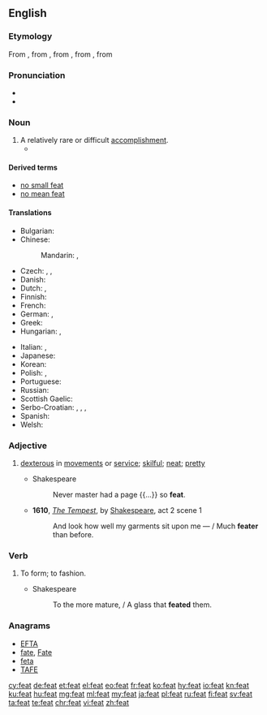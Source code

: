 {{also|feat.}}
==English==

===Etymology===
From {{etyl|enm|en}}, from {{etyl|xno|en}} {{m|fro|fet||action, deed}}, from {{etyl|fro|en}} {{m|fro|fait}}, from {{etyl|la|en}} {{m|la|factum}}, from {{m|la|facio|facere|to do, to make}}

===Pronunciation===
* {{rhymes|iːt|lang=en}}
* {{homophones|lang=en|feet}}

===Noun===
{{en-noun}}

# A relatively rare or difficult [[accomplishment]].
#* {{quote-news
|year=2013
|date=January 22
|author=Phil McNulty
|title=Aston Villa 2-1 Bradford (3-4)
|work=BBC
|url=http://www.bbc.co.uk/sport/0/football/21022502
|page=
|passage=Bradford may have lost on the night but they stubbornly protected a 3-1 first-leg advantage to emulate a '''feat''' last achieved by Rochdale in 1962.}}

====Derived terms====
* [[no small feat]]
* [[no mean feat]]

====Translations====
{{trans-top|An accomplishment that's relatively rare or difficult}}
* Bulgarian: {{t+|bg|подвиг|m|sc=Cyrl}}
* Chinese:
*: Mandarin: {{t|cmn|技藝|sc=Hani}}, {{t+|cmn|技艺|sc=Hani}}
* Czech: {{t+|cs|čin|m}}, {{t+|cs|výkon|m}}, {{t+|cs|kousek|m}}
* Danish: {{t|da|præstation|c}}
* Dutch: {{t+|nl|prestatie|f}}, {{t|nl|verwezenlijking|f}}
* Finnish: {{t+|fi|saavutus}}
* French: {{t+|fr|exploit|m}}
* German: {{t+|de|Leistung|f}}, {{t+|de|Meisterstück|n}}
* Greek: {{t+|el|άθλος|m}}
* Hungarian: {{t+|hu|bravúr}}, {{t+|hu|hőstett}}
{{trans-mid}}
* Italian: {{t+|it|impresa|f}}, {{t|it|prodezza|f}}
* Japanese: {{t+|ja|業績|tr=gyōseki}}
* Korean: {{t+|ko|공적}}
* Polish: {{t+|pl|wyczyn|m-in}}, {{t+|pl|osiągnięcie|n}}
* Portuguese: {{t+|pt|feito}}
* Russian: {{t+|ru|по́двиг|m}}
* Scottish Gaelic: {{t|gd|cleas|m}}
* Serbo-Croatian: {{t+|sh|postignuće|n}}, {{t+|sh|čin|m}}, {{t+|sh|podvig|m}}, {{t|sh|podhvat|m}}
* Spanish: {{t+|es|hazaña|f}}
* Welsh: {{t|cy|cyflawniad}}
{{trans-bottom}}

===Adjective===
{{en-adj|er}}

# {{label|en|archaic}} [[dexterous]] in [[movement]]s or [[service]]; [[skilful]]; [[neat]]; [[pretty]]
#* Shakespeare
#*: Never master had a page {{...}} so '''feat'''.
#* '''1610''', ''[[s:The Tempest|The Tempest]]'', by [[w:William Shakespeare|Shakespeare]], act 2 scene 1
#*: And look how well my garments sit upon me &mdash; / Much '''feater''' than before.

===Verb===
{{en-verb}}

# {{label|en|obsolete}} To form; to fashion.
#* Shakespeare
#*: To the more mature, / A glass that '''feated''' them.

===Anagrams===
* [[EFTA#English|EFTA]]
* [[fate#English|fate]], [[Fate#English|Fate]]
* [[feta#English|feta]]
* [[TAFE#English|TAFE]]

[[cy:feat]]
[[de:feat]]
[[et:feat]]
[[el:feat]]
[[eo:feat]]
[[fr:feat]]
[[ko:feat]]
[[hy:feat]]
[[io:feat]]
[[kn:feat]]
[[ku:feat]]
[[hu:feat]]
[[mg:feat]]
[[ml:feat]]
[[my:feat]]
[[ja:feat]]
[[pl:feat]]
[[ru:feat]]
[[fi:feat]]
[[sv:feat]]
[[ta:feat]]
[[te:feat]]
[[chr:feat]]
[[vi:feat]]
[[zh:feat]]